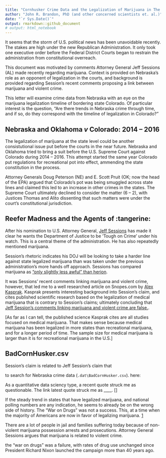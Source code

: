 ```yaml
---
title: "Cornhusker Crime Data and the Legalization of Marijuana in The Centenial State"
author: "John R. Brandon, PhD (and other concerned scientists et. al.)"
date: "`r Sys.Date()`"
output: rmarkdown::github_document
# output: html_notebook
---
```


It seems that the storm of U.S. political news has been unavoidable recently. The stakes are high under the new Republican Administration. It only took one executive order before the Federal District Courts began to restrain the administration from constitutional overreach. 

This document was motivated by comments Attorney General Jeff Sessions (AL) made recently regarding marijuana. Context is provided on Nebraska's role as an opponent of legalization in the courts, and background is provided regarding Session's recent comments proposing a link between marijuana and violent crime.

This letter will examine crime data from Nebraska with an eye on the marijuana legalization timeline of bordering state Colorado. Of particular interest is the question, "Are there trends in Nebraska crime through time, and if so, do they correspond with the timeline of legalization in Colorado?" 

## Nebraska and Oklahoma *v* Colorado: 2014 -- 2016

The legalization of marijuana at the state level could be another consistutional issue put before the courts in the near future. Nebraska and Oklahoma tried to bring a suit before the U.S. Supreme Court against Colorado during 2014 -- 2016. This attempt started the same year Colorado put regulations for recreational pot into effect, ammending the state constitution in the process. 

Attorney Generals Doug Peterson (NE) and E. Scott Pruit (OK; now the head of the EPA) argued that Colorado's pot was being smuggled across state lines and claimed this led to an increase in other crimes in the states. The Supreme Court ultimately declined to consider the matter (6 -- 2), with Justices Thomas and Alito dissenting that such matters were under the court's constitutional  jurisdiction. 

## Reefer Madness and the Agents of :tangerine:

After his nomination to U.S. Attorney General, [Jeff Sessions](https://en.wikipedia.org/wiki/Jeff_Sessions) has made it clear he wants the Department of Justice to be 'Tough on Crime' under his watch. This is a central theme of the administration. He has also repeatedly mentioned marijuana.

Session's rhetoric indicates his DOJ will be looking to take a harder line against state legalized marijuana than was taken under the previous administration's more hands off approach. Sessions has compared marijuana as ["only slightly less awful" than herion](http://time.com/4703888/jeff-sessions-marijuana-heroin-opioid/). 

It was Sessions' recent comments linking marijuana and violent crime, however, that led me to a well researched article on Snopes.com by [Alex Kasprak](http://www.snopes.com/author/alex/). Kasprak presents interesting background into Session's claim, and cites published scientific research based on the legalization of medical marijuana that is contrary to Session's claims; ultimately concluding that [Jeff Session's comments linking marijuana and violent crime are false.](http://www.snopes.com/marijuana-legalization-violent-crime/).

[As far as I can tell, the published science Kasprak cites are all studies focused on medical marijuana. That makes sense because medical marijuana has been legalized in more states than recreational marijuana, and for a longer period of time. The sample size for medical marijuana is larger than it is for recreational marijuana in the U.S.]

## BadCornHusker.csv

Session's claim is related to 
Jeff Session's claim that 





to search for Nebraska crime data (`.dat\BadCornHusker.csv`). here:

As a quantitative data sciency type, a recent quote struck me as questionable. The link latest quote struck me as ____. []


If the steady trend in states that have legalized marijuana, and national polling numbers are any indication, he seems to already be on the wrong side of history. The "War on Drugs" was not a success. This, at a time when the majority of Americans are now in favor of legalizing marijuana. [1](http://www.reuters.com/article/us-usa-drugs-report-idUSKCN12C2B8)

There are a lot of people in jail and families suffering today because of non-violent marijuana possession arrests and prosecutions. Attorney General Sessions argues that marijuana is related to violent crime. 


the "war on drugs" was a failure, with rates of drug use unchanged since President Richard Nixon launched the campaign more than 40 years ago.
